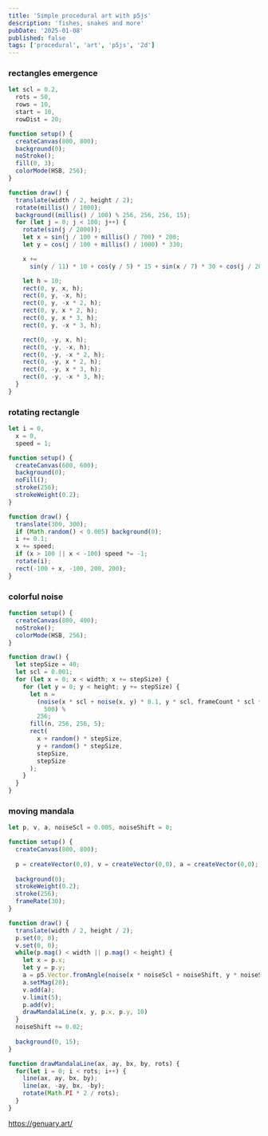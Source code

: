 ```yaml
---
title: 'Simple procedural art with p5js'
description: 'fishes, snakes and more'
pubDate: '2025-01-08'
published: false
tags: ['procedural', 'art', 'p5js', '2d']
---
```




### rectangles emergence

<EditButton href="https://editor.p5js.org/flo-bit/sketches/N4fHkmtCf" />

```js
let scl = 0.2,
  rots = 50,
  rows = 10,
  start = 10,
  rowDist = 20;

function setup() {
  createCanvas(800, 800);
  background(0);
  noStroke();
  fill(0, 3);
  colorMode(HSB, 256);
}

function draw() {
  translate(width / 2, height / 2);
  rotate(millis() / 1000);
  background((millis() / 100) % 256, 256, 256, 15);
  for (let j = 0; j < 100; j++) {
    rotate(sin(j / 2000));
    let x = sin(j / 100 + millis() / 700) * 200;
    let y = cos(j / 100 + millis() / 1000) * 330;

    x +=
      sin(y / 11) * 10 + cos(y / 5) * 15 + sin(x / 7) * 30 + cos(j / 20) * 15;

    let h = 10;
    rect(0, y, x, h);
    rect(0, y, -x, h);
    rect(0, y, -x * 2, h);
    rect(0, y, x * 2, h);
    rect(0, y, x * 3, h);
    rect(0, y, -x * 3, h);

    rect(0, -y, x, h);
    rect(0, -y, -x, h);
    rect(0, -y, -x * 2, h);
    rect(0, -y, x * 2, h);
    rect(0, -y, x * 3, h);
    rect(0, -y, -x * 3, h);
  }
}
```

<Rectangles client:load />

### rotating rectangle

<EditButton href="https://editor.p5js.org/flo-bit/sketches/P-Egi-L4G" />

```js
let i = 0,
  x = 0,
  speed = 1;

function setup() {
  createCanvas(600, 600);
  background(0);
  noFill();
  stroke(256);
  strokeWeight(0.2);
}

function draw() {
  translate(300, 300);
  if (Math.random() < 0.005) background(0);
  i += 0.1;
  x += speed;
  if (x > 100 || x < -100) speed *= -1;
  rotate(i);
  rect(-100 + x, -100, 200, 200);
}
```


<RotatingRectangle client:load />

### colorful noise

<EditButton href="https://editor.p5js.org/flo-bit/sketches/oDS5yi_2C" />

```js
function setup() {
  createCanvas(800, 400);
  noStroke();
  colorMode(HSB, 256);
}

function draw() {
  let stepSize = 40;
  let scl = 0.001;
  for (let x = 0; x < width; x += stepSize) {
    for (let y = 0; y < height; y += stepSize) {
      let n =
        (noise(x * scl + noise(x, y) * 0.1, y * scl, frameCount * scl * 10) *
          500) %
        256;
      fill(n, 256, 256, 5);
      rect(
        x + random() * stepSize,
        y + random() * stepSize,
        stepSize,
        stepSize
      );
    }
  }
}

```


<Colorful client:load />

### moving mandala

<EditButton href="https://editor.p5js.org/flo-bit/sketches/A-qX6UFG6" />

```js
let p, v, a, noiseScl = 0.005, noiseShift = 0;

function setup() {
  createCanvas(800, 800);
  
  p = createVector(0,0), v = createVector(0,0), a = createVector(0,0);
  
  background(0);
  strokeWeight(0.2);
  stroke(256);
  frameRate(30);
}

function draw() {
  translate(width / 2, height / 2);
  p.set(0, 0);
  v.set(0, 0);
  while(p.mag() < width || p.mag() < height) {
    let x = p.x;
    let y = p.y;
    a = p5.Vector.fromAngle(noise(x * noiseScl + noiseShift, y * noiseScl) * 15);
    a.setMag(20);
    v.add(a);
    v.limit(5);
    p.add(v);
    drawMandalaLine(x, y, p.x, p.y, 10)
  }
  noiseShift += 0.02;
  
  background(0, 15);
}

function drawMandalaLine(ax, ay, bx, by, rots) {
  for(let i = 0; i < rots; i++) {
    line(ax, ay, bx, by);
    line(ax, -ay, bx, -by);
    rotate(Math.PI * 2 / rots);
  }
}
```


<MovingMandala client:load />

https://genuary.art/
